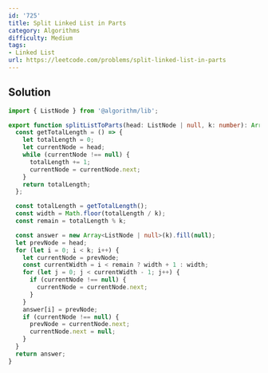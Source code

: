 ```yaml
---
id: '725'
title: Split Linked List in Parts
category: Algorithms
difficulty: Medium
tags:
- Linked List
url: https://leetcode.com/problems/split-linked-list-in-parts
---
```


## Solution

```typescript filename="solution.ts" copy
import { ListNode } from '@algorithm/lib';

export function splitListToParts(head: ListNode | null, k: number): Array<ListNode | null> {
  const getTotalLength = () => {
    let totalLength = 0;
    let currentNode = head;
    while (currentNode !== null) {
      totalLength += 1;
      currentNode = currentNode.next;
    }
    return totalLength;
  };

  const totalLength = getTotalLength();
  const width = Math.floor(totalLength / k);
  const remain = totalLength % k;

  const answer = new Array<ListNode | null>(k).fill(null);
  let prevNode = head;
  for (let i = 0; i < k; i++) {
    let currentNode = prevNode;
    const currentWidth = i < remain ? width + 1 : width;
    for (let j = 0; j < currentWidth - 1; j++) {
      if (currentNode !== null) {
        currentNode = currentNode.next;
      }
    }
    answer[i] = prevNode;
    if (currentNode !== null) {
      prevNode = currentNode.next;
      currentNode.next = null;
    }
  }
  return answer;
}
```

